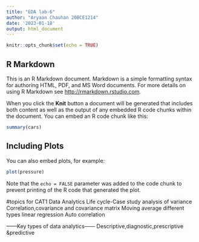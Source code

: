 ---
title: "EDA lab-6"
author: "Aryaan Chauhan 20BCE1214"
date: '2023-01-18'
output: html_document
---

```{r setup, include=FALSE}
knitr::opts_chunk$set(echo = TRUE)
```

## R Markdown

This is an R Markdown document. Markdown is a simple formatting syntax for authoring HTML, PDF, and MS Word documents. For more details on using R Markdown see <http://rmarkdown.rstudio.com>.

When you click the **Knit** button a document will be generated that includes both content as well as the output of any embedded R code chunks within the document. You can embed an R code chunk like this:

```{r cars}
summary(cars)
```

## Including Plots

You can also embed plots, for example:

```{r pressure, echo=FALSE}
plot(pressure)
```

Note that the `echo = FALSE` parameter was added to the code chunk to prevent printing of the R code that generated the plot.


#topics for CAT1
Data Analytics Life cycle-Case study
analysis of variance
Correlation,covariance and covariance matrix
Moving average different types
linear regression
Auto correlation


------Key types of data analytics------
Descriptive,diagnostic,prescriptive &predictive
```{r}

```

